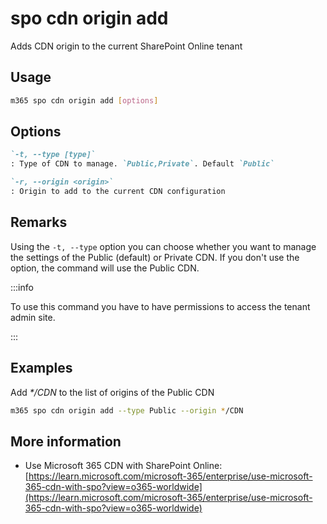
# spo cdn origin add

Adds CDN origin to the current SharePoint Online tenant

## Usage

```sh
m365 spo cdn origin add [options]
```

## Options

```md defintion-list
`-t, --type [type]`
: Type of CDN to manage. `Public,Private`. Default `Public`

`-r, --origin <origin>`
: Origin to add to the current CDN configuration
```

<Global />

## Remarks

Using the `-t, --type` option you can choose whether you want to manage the settings of the Public (default) or Private CDN. If you don't use the option, the command will use the Public CDN.

:::info

To use this command you have to have permissions to access the tenant admin site.

:::
    
## Examples

Add _*/CDN_ to the list of origins of the Public CDN

```sh
m365 spo cdn origin add --type Public --origin */CDN
```

## More information

- Use Microsoft 365 CDN with SharePoint Online: [https://learn.microsoft.com/microsoft-365/enterprise/use-microsoft-365-cdn-with-spo?view=o365-worldwide](https://learn.microsoft.com/microsoft-365/enterprise/use-microsoft-365-cdn-with-spo?view=o365-worldwide)
